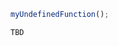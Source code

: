 ```javascript {tabTitle: ESM Errors}
myUndefinedFunction();
```

```javascript {tabTitle: ESM Errors and Performance}
TBD
```
